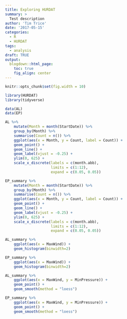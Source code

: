 ```yaml
---
title: Exploring HURDAT
summary: >
  Test description
author: 'Tim Trice'
date: '2017-05-15'
categories:
  - R
  - HURDAT
tags: 
  - analysis
draft: TRUE
output:
  blogdown::html_page:
    toc: true
    fig_align: center
---
```


```r
knitr::opts_chunk$set(fig.width = 10)
```

```r
library(HURDAT)
library(tidyverse)
```

```r
data(AL)
data(EP)
```

```r
AL %>% 
    mutate(Month = month(StartDate)) %>%
    group_by(Month) %>% 
    summarise(Count = n()) %>% 
    ggplot(aes(x = Month, y = Count, label = Count)) + 
    geom_point() + 
    geom_line() + 
    geom_label(vjust = -0.25) + 
    ylim(0, 625) + 
    scale_x_discrete(labels = c(month.abb), 
                     limits = c(1:12), 
                     expand = c(0.05, 0.05))
```

```r
EP_summary %>% 
    mutate(Month = month(StartDate)) %>%
    group_by(Month) %>% 
    summarise(Count = n()) %>% 
    ggplot(aes(x = Month, y = Count, label = Count)) + 
    geom_point() + 
    geom_line() + 
    geom_label(vjust = -0.25) + 
    ylim(0, 625) + 
    scale_x_discrete(labels = c(month.abb), 
                     limits = c(1:12), 
                     expand = c(0.05, 0.05))
```

```r
AL_summary %>% 
    ggplot(aes(x = MaxWind)) + 
    geom_histogram(binwidth=2)

EP_summary %>% 
    ggplot(aes(x = MaxWind)) + 
    geom_histogram(binwidth=2)
```

```r
AL_summary %>% 
    ggplot(aes(x = MaxWind, y = MinPressure)) + 
    geom_point() + 
    geom_smooth(method = "loess")

EP_summary %>% 
    ggplot(aes(x = MaxWind, y = MinPressure)) + 
    geom_point() + 
    geom_smooth(method = "loess")
```


